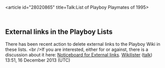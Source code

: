 <article id="28020865" title=Talk:List of Playboy Playmates of 1995>
	<talkpage id="28020865" title="Talk:List of Playboy Playmates of 1995">
{{Pornproject|class=list|importance=low}}

== External links in the Playboy Lists ==

There has been recent action to delete external links to the Playboy Wiki in these lists. &lt;br /&gt;If you are interested, either for or against, there is a discussion about it here: [[WP:ELN#Playboy_Wiki_as_an_external_link_in_Playmate_Lists|Noticeboard for External links]]. [[User:Wikilister|Wikilister]] ([[User talk:Wikilister|talk]]) 13:51, 16 December 2013 (UTC)
	</talkpage>
</article>